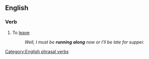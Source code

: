 ==English==

===Verb===
{{en-verb|inf=to [[run]] [[along]]|runs along|running along|ran along}}

# To [[leave]]
#:''Well, I must be '''running along''' now or I'll be late for supper.''

[[Category:English phrasal verbs]]